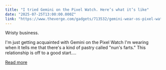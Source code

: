 ```yaml
---
title: "I tried Gemini on the Pixel Watch. Here’s what it’s like"
date: "2025-07-25T13:00:00.000Z"
link: "https://www.theverge.com/gadgets/713532/gemini-wear-os-pixel-watch-hands-on"
---
```


Wristy business.	

I'm just getting acquainted with Gemini on the Pixel Watch I'm wearing when it tells me that there's a kind of pastry called "nun's farts." This relationship is off to a good start....

[Read more](https://www.theverge.com/gadgets/713532/gemini-wear-os-pixel-watch-hands-on)
